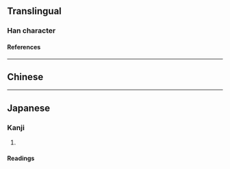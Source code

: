 {{character info/new}}
{{character info/new|codepoint=0x2F810}}
==Translingual==

===Han character===
{{Han char|rn=10|rad=儿|as=19|sn=21|four=|canj=FUITC|ids=⿺光廣, ⿰光廣}}

====References====
{{Han ref|kx=0125.300|dkj=01412|dj=0266.160|hdz=10275.140|uh=5164}}

----

==Chinese==
{{zh-see|爌|v}}

----

==Japanese==

{{ja-kanji forms|𭀨|兤}}
===Kanji===
{{ja-kanji|grade=|rs=儿19|shin=𭀨}}

# {{defn|lang=ja|sort=儿19}}

====Readings====
{{ja-readings
|goon=こう<くわう
|kanon=こう<くわう
|kun=あか-るい}}